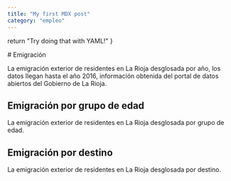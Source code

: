 ```yaml
---
title: "My first MDX post"
category: "empleo"
---
```



  return "Try doing that with YAML!"
}

<DataPageLayout title={frontmatter.title} category={frontmatter.category}>
  # Emigración

La emigración exterior de residentes en La Rioja desglosada por año, los datos llegan hasta el año 2016, información obtenida del portal de datos abiertos del Gobierno de La Rioja.

<TestChart />

## Emigración por grupo de edad

La emigración exterior de residentes en La Rioja desglosada por grupo de edad.

<TestChart />

## Emigración por destino

La emigración exterior de residentes en La Rioja desglosada por destino.

 <TestChart />
 
</DataPageLayout>
